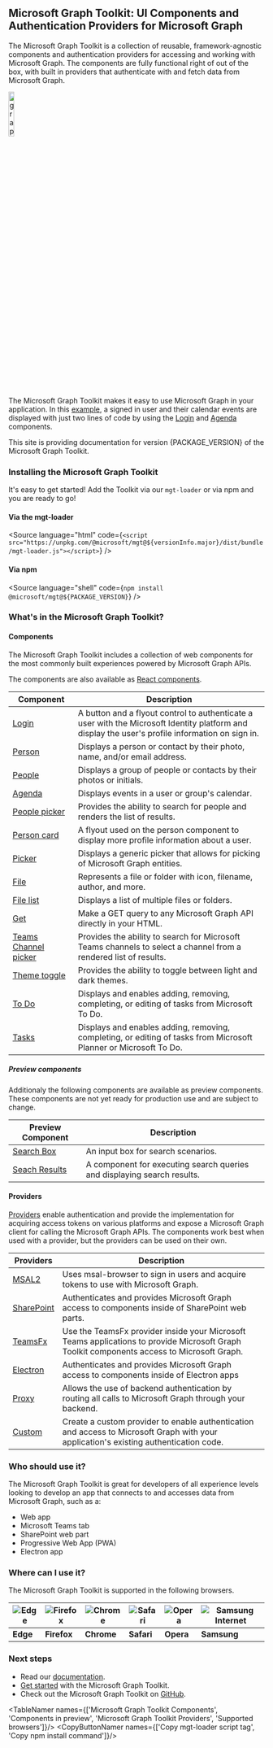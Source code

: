 
<Meta title="Overview" />

## Microsoft Graph Toolkit: UI Components and Authentication Providers for Microsoft Graph

The Microsoft Graph Toolkit is a collection of reusable, framework-agnostic components and authentication providers for accessing and working with Microsoft Graph. The components are fully functional right of out of the box, with built in providers that authenticate with and fetch data from Microsoft Graph.

<img src="graff.png" className="docs-img-centered" alt="graph logo" width="15%"/>

The Microsoft Graph Toolkit makes it easy to use Microsoft Graph in your application. In this [example](?path=/story/samples-general--login-to-show-agenda), a signed in user and their calendar events are displayed with just two lines of code by using the [Login](?path=/story/components-mgt-login--login) and [Agenda](?path=/story/components-mgt-agenda--simple) components.

<p>This site is providing documentation for version {PACKAGE_VERSION} of the Microsoft Graph Toolkit.</p>

### Installing the Microsoft Graph Toolkit

It's easy to get started! Add the Toolkit via our `mgt-loader` or via npm and you are ready to go!

#### Via the mgt-loader

<Source
 language="html"
 code={`<script src="https://unpkg.com/@microsoft/mgt@${versionInfo.major}/dist/bundle/mgt-loader.js"></script>`}
/>

#### Via npm

<Source
 language="shell"
 code={`npm install @microsoft/mgt@${PACKAGE_VERSION}`}
/>

### What's in the Microsoft Graph Toolkit?

#### Components

The Microsoft Graph Toolkit includes a collection of web components for the most commonly built experiences powered by Microsoft Graph APIs.

The components are also available as [React components](https://learn.microsoft.com/graph/toolkit/get-started/mgt-react).

| Component                                                                                      | Description                                                                                                                                      |
| ---------------------------------------------------------------------------------------------- | ------------------------------------------------------------------------------------------------------------------------------------------------ |
| [Login](?path=/story/components-mgt-login--login)                                              | A button and a flyout control to authenticate a user with the Microsoft Identity platform and display the user's profile information on sign in. |
| [Person](?path=/story/components-mgt-person--person)                                           | Displays a person or contact by their photo, name, and/or email address.                                                                         |
| [People](?path=/story/components-mgt-people--people)                                           | Displays a group of people or contacts by their photos or initials.                                                                              |
| [Agenda](?path=/story/components-mgt-agenda--simple)                                           | Displays events in a user or group's calendar.                                                                                                   |
| [People picker](?path=/story/components-mgt-people-picker--people-picker)                      | Provides the ability to search for people and renders the list of results.                                                                       |
| [Person card](?path=/story/components-mgt-person-card--person-card)                            | A flyout used on the person component to display more profile information about a user.                                                          |
| [Picker](?path=/story/components-mgt-picker--picker)                                           | Displays a generic picker that allows for picking of Microsoft Graph entities.                                                                   |
| [File](?path=/story/components-mgt-file--file)                                                 | Represents a file or folder with icon, filename, author, and more.                                                                               |
| [File list](?path=/story/components-mgt-file-list--file-list)                                  | Displays a list of multiple files or folders.                                                                                                    |
| [Get](?path=/story/components-mgt-get--get-email)                                              | Make a GET query to any Microsoft Graph API directly in your HTML.                                                                               |
| [Teams Channel picker](?path=/story/components-mgt-teams-channel-picker--teams-channel-picker) | Provides the ability to search for Microsoft Teams channels to select a channel from a rendered list of results.                                 |
| [Theme toggle](?path=/story/components-mgt-theme-toggle--user-preference-driven)               | Provides the ability to toggle between light and dark themes.                                                                                    |
| [To Do](?path=/story/components-mgt-todo--todos)                                               | Displays and enables adding, removing, completing, or editing of tasks from Microsoft To Do.                                                     |
| [Tasks](?path=/story/components-mgt-tasks--tasks)                                              | Displays and enables adding, removing, completing, or editing of tasks from Microsoft Planner or Microsoft To Do.                                |

##### Preview components

Additionaly the following components are available as preview components. These components are not yet ready for production use and are subject to change.

| Preview Component                                                        | Description                                                             |
| ------------------------------------------------------------------------ | ----------------------------------------------------------------------- |
| [Search Box](?path=/story/preview-mgt-search-box--search-box)            | An input box for search scenarios.                                      |
| [Seach Results](?path=/story/preview-mgt-search-results--search-results) | A component for executing search queries and displaying search results. |

#### Providers

[Providers](https://learn.microsoft.com/graph/toolkit/providers/providers) enable authentication and provide the implementation for acquiring access tokens on various platforms and expose a Microsoft Graph client for calling the Microsoft Graph APIs. The components work best when used with a provider, but the providers can be used on their own.

| Providers                                                                    | Description                                                                                                                                |
| ---------------------------------------------------------------------------- | ------------------------------------------------------------------------------------------------------------------------------------------ |
| [MSAL2](https://learn.microsoft.com/graph/toolkit/providers/msal2)           | Uses msal-browser to sign in users and acquire tokens to use with Microsoft Graph.                                                         |
| [SharePoint](https://learn.microsoft.com/graph/toolkit/providers/sharepoint) | Authenticates and provides Microsoft Graph access to components inside of SharePoint web parts.                                            |
| [TeamsFx](https://learn.microsoft.com/graph/toolkit/providers/teamsfx)       | Use the TeamsFx provider inside your Microsoft Teams applications to provide Microsoft Graph Toolkit components access to Microsoft Graph. |
| [Electron](https://learn.microsoft.com/graph/toolkit/providers/electron)     | Authenticates and provides Microsoft Graph access to components inside of Electron apps                                                    |
| [Proxy](https://learn.microsoft.com/graph/toolkit/providers/proxy)           | Allows the use of backend authentication by routing all calls to Microsoft Graph through your backend.                                     |
| [Custom](https://learn.microsoft.com/graph/toolkit/providers/custom)         | Create a custom provider to enable authentication and access to Microsoft Graph with your application's existing authentication code.      |

### Who should use it?

The Microsoft Graph Toolkit is great for developers of all experience levels looking to develop an app that connects to and accesses data from Microsoft Graph, such as a:

- Web app
- Microsoft Teams tab
- SharePoint web part
- Progressive Web App (PWA)
- Electron app

### Where can I use it?

The Microsoft Graph Toolkit is supported in the following browsers.

| ![Edge](https://learn.microsoft.com/graph/toolkit/images/edgeIcon.png) | ![Firefox](https://learn.microsoft.com/graph/toolkit/images/firefoxIcon.png) | ![Chrome](https://learn.microsoft.com/graph/toolkit/images/chromeIcon.png) | ![Safari](https://learn.microsoft.com/graph/toolkit/images/safariIcon.png) | ![Opera](https://learn.microsoft.com/graph/toolkit/images/operaIcon.png) | ![Samsung Internet](https://learn.microsoft.com/graph/toolkit/images/samsungInternetIcon.png) |
| ---------------------------------------------------------------------- | ---------------------------------------------------------------------------- | -------------------------------------------------------------------------- | -------------------------------------------------------------------------- | ------------------------------------------------------------------------ | --------------------------------------------------------------------------------------------- |
| **Edge**                                                               | **Firefox**                                                                  | **Chrome**                                                                 | **Safari**                                                                 | **Opera**                                                                | **Samsung**                                                                                   |

### Next steps

- Read our [documentation](https://aka.ms/mgt/docs).
- [Get started](https://learn.microsoft.com/graph/toolkit/get-started/overview) with the Microsoft Graph Toolkit.
- Check out the Microsoft Graph Toolkit on [GitHub](https://aka.ms/mgt).

<TableNamer names={['Microsoft Graph Toolkit Components', 'Components in preview', 'Microsoft Graph Toolkit Providers', 'Supported browsers']}/>
<CopyButtonNamer names={['Copy mgt-loader script tag', 'Copy npm install command']}/>
